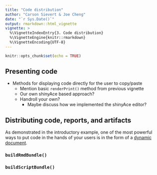 ```yaml
---
title: "Code distribution"
author: "Carson Sievert & Joe Cheng"
date: "`r Sys.Date()`"
output: rmarkdown::html_vignette
vignette: >
  %\VignetteIndexEntry{3. Code distribution}
  %\VignetteEngine{knitr::rmarkdown}
  %\VignetteEncoding{UTF-8}
---
```


```r
knitr::opts_chunk$set(echo = TRUE)
```

## Presenting code

* Methods for displaying code directly for the user to copy/paste
  * Mention basic `renderPrint()` method from previous vignette
  * Our own shinyAce based approach?
  * Handroll your own?
    * Maybe discuss how we implemented the shinyAce editor?
    
## Distributing code, reports, and artifacts

As demonstrated in the introductory example, one of the most powerful ways to put code in the hands of your users is in the form of a [dynamic document](). 

### `buildRmdBundle()`



### `buildScriptBundle()`
